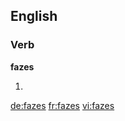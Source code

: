 ==English==

===Verb===
'''fazes'''

# {{third-person singular of|faze}}

[[de:fazes]]
[[fr:fazes]]
[[vi:fazes]]